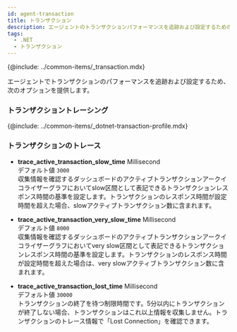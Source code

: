 ```yaml
---
id: agent-transaction
title: トランザクション
description: エージェントのトランザクションパフォーマンスを追跡および設定するためのオプションを提供します。
tags:
  - .NET
  - トランザクション
---
```


{@include: ../common-items/_transaction.mdx}

エージェントでトランザクションのパフォーマンスを追跡および設定するため、次のオプションを提供します。

### トランザクショントレーシング

{@include: ../common-items/_dotnet-transaction-profile.mdx}

### トランザクションのトレース

-   **trace_active_transaction_slow_time** <span class='type'>Millisecond</span><br/>デフォルト値 `3000`<br/>
    収集情報を確認するダッシュボードのアクティブトランザクションアークイコライザーグラフにおいてslow区間として表記できるトランザクションレスポンス時間の基準を設定します。トランザクションのレスポンス時間が設定時間を超えた場合、slowアクティブトランザクション数に含まれます。

-   **trace_active_transaction_very_slow_time** <span class='type'>Millisecond</span><br/>デフォルト値 `8000`<br/>
    収集情報を確認するダッシュボードのアクティブトランザクションアークイコライザーグラフにおいてvery slow区間として表記できるトランザクションレスポンス時間の基準を設定します。トランザクションのレスポンス時間が設定時間を超えた場合は、very slowアクティブトランザクション数に含まれます。

-   **trace_active_transaction_lost_time** <span class='type'>Millisecond</span><br/>デフォルト値 `30000`<br/>
    トランザクションの終了を待つ制限時間です。5分以内にトランザクションが終了しない場合、トランザクションはこれ以上情報を収集しません。トランザクションのトレース情報で「Lost Connection」を確認できます。

<!-- 

### 멀티 트랜잭션 추적

**mtrace_spec** <span class='type'>String</span><br/>
기본값: `v1`<br/>현재 인스턴스의 애플리케이션 버전을 설정합니다. 임의의 문자열을 입력할 수 있습니다. 이 데이터는 호출 통계를 위해 이용합니다.

:::note
{@include: ../common-items/_donet-iis-restart.mdx}
:::

-->
